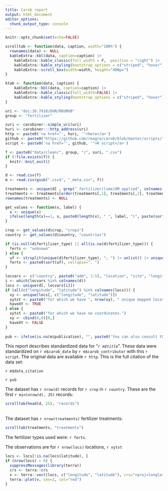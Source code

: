 ```yaml
---
title: Carob report
output: html_document
editor_options: 
  chunk_output_type: console
---
```


```r
knitr::opts_chunk$set(echo=FALSE)

scrolltab <- function(data, caption, width="100%") {
  rownames(data) <- NULL
  kableExtra::kbl(data, caption=caption) |>
    kableExtra::kable_classic(full_width = F,  position = "right") |>
    kableExtra::kable_styling(bootstrap_options = c("striped", "hover"))  |> 
    kableExtra::scroll_box(width=width, height="400px")
}

ktab <- function(data, caption) {
    kableExtra::kbl(data, caption=caption) |>
    kableExtra::kable_classic(full_width=FALSE) |> 
    kableExtra::kable_styling(bootstrap_options = c("striped", "hover"))
}

uri <- "doi:10.7910/DVN/RKUMXB"
group <- "fertilizer"

suri <- carobiner::simple_uri(uri)
huri <- carobiner:::http_address(uri)
http <- paste0('<a href="', huri, '">here</a>')
github <- paste0("https://github.com/reagro/carob/blob/master/scripts/", group, "/", suri, ".R")
script <- paste0('<a href="', github, '">R script</a>')

f <- paste0("data/clean/", group, "/", suri, ".csv")
if (!file.exists(f)) {
  knitr::knit_exit()
}
```

```r
d <- read.csv(f) 
m <- read.csv(gsub(".csv$", "_meta.csv", f))

treatments <- unique(d[ , grep("_fertilizer|lime|OM_applied", colnames(d))])
treatments <- treatments[order(treatments[,1], treatments[,2], treatments[,3]), ]
rownames(treatments) <- NULL

get_values <- function(x, label) {
  x <- unique(x)
  ifelse(length(x)==1, x, paste0(length(x), " ", label, "(", paste(sort(x), collapse=", "), ")"))
}

crop <- get_values(d$crop, "crops")
country <- get_values(d$country, "countries")

if (is.null(d$fertilizer_type) || all(is.na(d$fertilizer_type))) {
  ferts <- "unknown"
} else {
  uf <- strsplit(unique(d$fertilizer_type), "; ") |> unlist() |> unique()
  ferts <- paste0(sort(uf), collapse=", ")
}

locvars <- c("country", paste0("adm", 1:5), "location", "site", "longitude", "latitude")
i <- which(locvars %in% colnames(d))
locs <- unique(d[, locvars[i]])
if (all(c("longitude", "latitude") %in% colnames(locs))) {
  xy <- unique(locs[, c("longitude", "latitude")])
  xytxt <- paste0("for which we have ", nrow(xy), " unique mapped locations.")
  haveXY <- TRUE
} else {
  xytxt <- paste0("for which we have no coordinates.")
  xy <- cbind(0,0)[0,]
  haveXY <- FALSE
}
     
pub <- ifelse(is.na(m$publication), "", paste0('You can also consult the accompanying <a href="', carobiner:::http_address(carobiner::simple_uri(m$publication, reverse=FALSE)), '">paper</a>.'))
```


This report describes standardized data for "*`r m$title`*". These data were standardized on `r m$carob_date` by `r m$carob_contributor` with this `r script`. The original data are available `r http`. This is the full citation of the data set: 

`r m$data_citation`

`r pub`

The dataset has `r nrow(d)` records for `r crop` in `r country`. These are the first `r min(nrow(d), 25)` records: 

```r
scrolltab(head(d, 25), "records")
```

</br>
The dataset has `r nrow(treatments)` fertilizer treatments: 

```r
scrolltab(treatments, "treatments")
```

The fertilizer types used were: `r ferts`.

The observations are for `r nrow(locs)` locations, `r xytxt`

```r
locs <- locs[!is.na(locs$latitude), ]
if (nrow(locs) > 0) {
  suppressMessages(library(terra))
  crs <- terra::crs
  v <- terra::vect(locs, c("longitude", "latitude"), crs="+proj=longlat")
  terra::plet(v, cex=2, col="red")
}
```